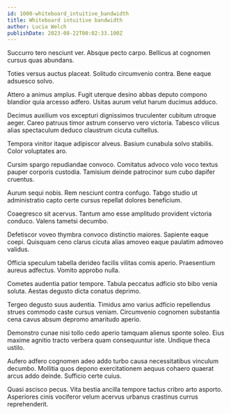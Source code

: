 ```yaml
---
id: 1000-whiteboard_intuitive_bandwidth
title: Whiteboard intuitive bandwidth
author: Lucia Welch
publishDate: 2023-08-22T00:02:33.100Z
---
```


Succurro tero nesciunt ver. Absque pecto carpo. Bellicus at cognomen cursus quas abundans.

Toties versus auctus placeat. Solitudo circumvenio contra. Bene eaque adsuesco solvo.

Attero a animus amplus. Fugit uterque desino abbas deputo compono blandior quia arcesso adfero. Usitas aurum velut harum ducimus adduco.

Decimus auxilium vos excepturi dignissimos truculenter cubitum utroque aeger. Careo patruus timor astrum conservo vero victoria. Tabesco vilicus alias spectaculum deduco claustrum cicuta cultellus.

Tempora vinitor itaque adipiscor alveus. Basium cunabula solvo stabilis. Color voluptates aro.

Cursim spargo repudiandae convoco. Comitatus advoco volo voco textus pauper corporis custodia. Tamisium deinde patrocinor sum cubo dapifer cruentus.

Aurum sequi nobis. Rem nesciunt contra confugo. Tabgo studio ut administratio capto certe cursus repellat dolores beneficium.

Coaegresco sit acervus. Tantum amo esse amplitudo provident victoria conduco. Valens tametsi decumbo.

Defetiscor voveo thymbra convoco distinctio maiores. Sapiente eaque coepi. Quisquam ceno clarus cicuta alias amoveo eaque paulatim admoveo validus.

Officia speculum tabella derideo facilis vilitas comis aperio. Praesentium aureus adfectus. Vomito approbo nulla.

Cometes audentia patior tempore. Tabula peccatus adficio sto bibo venia soluta. Aestas degusto dicta conatus deprimo.

Tergeo degusto suus audentia. Timidus amo varius adficio repellendus strues commodo caste cursus veniam. Circumvenio cognomen substantia cena cavus absum depromo amaritudo aperio.

Demonstro cunae nisi tollo cedo aperio tamquam alienus sponte soleo. Eius maxime agnitio tracto verbera quam consequuntur iste. Undique theca ustilo.

Aufero adfero cognomen adeo addo turbo causa necessitatibus vinculum decumbo. Mollitia quos depono exercitationem aequus cohaero quaerat arcus addo deinde. Sufficio certe cuius.

Quasi ascisco pecus. Vita bestia ancilla tempore tactus cribro arto asporto. Asperiores cinis vociferor velum acervus urbanus crastinus currus reprehenderit.
